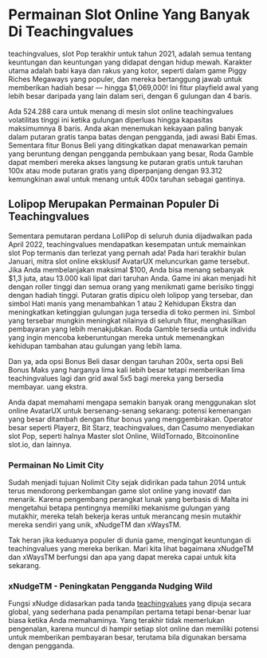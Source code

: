 # Permainan Slot Online Yang Banyak Di Teachingvalues

teachingvalues, slot Pop terakhir untuk tahun 2021, adalah semua tentang keuntungan dan keuntungan yang didapat dengan hidup mewah. Karakter utama adalah babi kaya dan rakus yang kotor, seperti dalam game Piggy Riches Megaways yang populer, dan mereka bertanggung jawab untuk memberikan hadiah besar — hingga $1,069,000! Ini fitur playfield awal yang lebih besar daripada yang lain dalam seri, dengan 6 gulungan dan 4 baris.

Ada 524.288 cara untuk menang di mesin slot online teachingvalues volatilitas tinggi ini ketika gulungan diperluas hingga kapasitas maksimumnya 8 baris. Anda akan menemukan kekayaan paling banyak dalam putaran gratis tanpa batas dengan pengganda, jadi awasi Babi Emas. Sementara fitur Bonus Beli yang ditingkatkan dapat menawarkan pemain yang beruntung dengan pengganda pembukaan yang besar, Roda Gamble dapat memberi mereka akses langsung ke putaran gratis untuk taruhan 100x atau mode putaran gratis yang diperpanjang dengan 93.312 kemungkinan awal untuk menang untuk 400x taruhan sebagai gantinya.

## Lolipop Merupakan Permainan Populer Di Teachingvalues

Sementara pemutaran perdana LolliPop di seluruh dunia dijadwalkan pada April 2022, teachingvalues mendapatkan kesempatan untuk memainkan slot Pop termanis dan terlezat yang pernah ada! Pada hari terakhir bulan Januari, mitra slot online eksklusif AvatarUX meluncurkan game tersebut. Jika Anda membelanjakan maksimal $100, Anda bisa menang sebanyak $1,3 juta, atau 13.000 kali lipat dari taruhan Anda. Game ini akan menjadi hit dengan roller tinggi dan semua orang yang menikmati game berisiko tinggi dengan hadiah tinggi.
Putaran gratis dipicu oleh lolipop yang tersebar, dan simbol Hati manis yang menambahkan 1 atau 2 Kehidupan Ekstra dan meningkatkan ketinggian gulungan juga tersedia di toko permen ini. Simbol yang tersebar mungkin meningkat nilainya di seluruh fitur, menghasilkan pembayaran yang lebih menakjubkan. Roda Gamble tersedia untuk individu yang ingin mencoba keberuntungan mereka untuk memenangkan kehidupan tambahan atau gulungan yang lebih lama.

Dan ya, ada opsi Bonus Beli dasar dengan taruhan 200x, serta opsi Beli Bonus Maks yang harganya lima kali lebih besar tetapi memberikan lima teachingvalues lagi dan grid awal 5x5 bagi mereka yang bersedia membayar. uang ekstra.

Anda dapat memahami mengapa semakin banyak orang menggunakan slot online AvatarUX untuk bersenang-senang sekarang: potensi kemenangan yang besar ditambah dengan fitur bonus yang menggembirakan. Operator besar seperti Playerz, Bit Starz, teachingvalues, dan Casumo menyediakan slot Pop, seperti halnya Master slot Online, WildTornado, Bitcoinonline slot.io, dan lainnya.

### Permainan No Limit City

Sudah menjadi tujuan Nolimit City sejak didirikan pada tahun 2014 untuk terus mendorong perkembangan game slot online yang inovatif dan menarik. Karena pengembang perangkat lunak yang berbasis di Malta ini mengetahui betapa pentingnya memiliki mekanisme gulungan yang mutakhir, mereka telah bekerja keras untuk merancang mesin mutakhir mereka sendiri yang unik, xNudgeTM dan xWaysTM.

Tak heran jika keduanya populer di dunia game, mengingat keuntungan di teachingvalues yang mereka berikan. Mari kita lihat bagaimana xNudgeTM dan xWaysTM berfungsi dan apa yang dapat mereka capai untuk kita sekarang.

### xNudgeTM - Peningkatan Pengganda Nudging Wild

Fungsi xNudge didasarkan pada tanda [teachingvalues](https://www.teachingvalues.com/)  yang dipuja secara global, yang sederhana pada penampilan pertama tetapi benar-benar luar biasa ketika Anda memahaminya. Yang terakhir tidak memerlukan pengenalan, karena muncul di hampir setiap slot online dan memiliki potensi untuk memberikan pembayaran besar, terutama bila digunakan bersama dengan pengganda.
